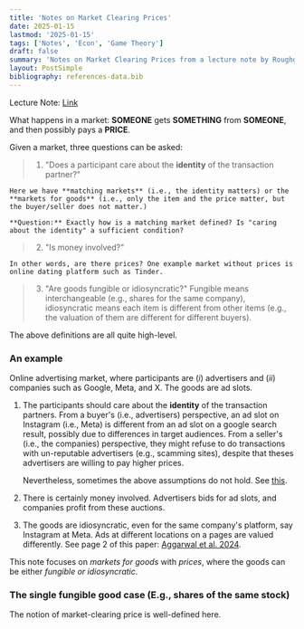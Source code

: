 ```yaml
---
title: 'Notes on Market Clearing Prices'
date: 2025-01-15
lastmod: '2025-01-15'
tags: ['Notes', 'Econ', 'Game Theory']
draft: false
summary: 'Notes on Market Clearing Prices from a lecture note by Roughgarden'
layout: PostSimple
bibliography: references-data.bib
---
```


Lecture Note: [Link](https://timroughgarden.org/f18/l/l5.pdf)

What happens in a market: **SOMEONE** gets **SOMETHING** from **SOMEONE**, and then possibly pays a **PRICE**.

Given a market, three questions can be asked:

> 1. "Does a participant care about the **identity** of the transaction partner?"

    Here we have **matching markets** (i.e., the identity matters) or the **markets for goods** (i.e., only the item and the price matter, but the buyer/seller does not matter.)

    **Question:** Exactly how is a matching market defined? Is "caring about the identity" a sufficient condition? 

> 2. "Is money involved?"

    In other words, are there prices? One example market without prices is online dating platform such as Tinder. 

> 3. "Are goods fungible or idiosyncratic?"
    Fungible means interchangeable (e.g., shares for the same company), idiosyncratic means each item is different  from other items (e.g., the valuation of them are different for different buyers).

The above definitions are all quite high-level. 


### An example
Online advertising market, where participants are $(i)$ advertisers and $(ii)$ companies such as Google, Meta, and X. The goods are ad slots. 

1. The participants should care about the **identity** of the transaction partners. From a buyer's (i.e., advertisers) perspective, an ad slot on Instagram (i.e., Meta) is different from an ad slot on a google search result, possibly due to differences in target audiences. From a seller's (i.e., the companies) perspective, they might refuse to do transactions with un-reputable advertisers (e.g., scamming sites), despite that theses advertisers are willing to pay higher prices.

    Nevertheless, sometimes the above assumptions do not hold. See [this](https://en.wikipedia.org/wiki/Death_of_Wei_Zexi).

2. There is certainly money involved. Advertisers bids for ad slots, and companies profit from these auctions. 


3. The goods are idiosyncratic, even for the same company's platform, say Instagram at Meta. Ads at different locations on a pages are valued differently. See page 2 of this paper: [Aggarwal et al. 2024](https://arxiv.org/pdf/2408.07685).

This note focuses on *markets for goods* with *prices*, where the goods can be either *fungible or idiosyncratic*. 

### The single fungible good case (E.g., shares of the same stock)

The notion of market-clearing price is well-defined here.
